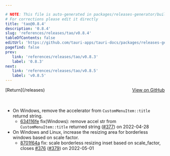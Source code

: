 ```yaml
---

# NOTE: This file is auto-generated in packages/releases-generator/build.ts
# For corrections please edit it directly
title: 'tao@0.8.4'
description: '0.8.4'
slug: 'references/releases/tao/v0.8.4'
tableOfContents: false
editUrl: 'https://github.com/tauri-apps/tauri-docs/packages/releases-generator/build.ts'
pagefind: false
prev:
   link: 'references/releases/tao/v0.8.3'
   label: '0.8.3'
next:
   link: 'references/releases/tao/v0.8.5'
   label: 'v0.8.5'
---
```


			

<ReleaseSidebar slug="references/releases/tao"  packageName="tao" />

<div style="margin-bottom:3rem; display: flex; justify-content: space-between; align-items: center"><span>[Return](/releases)</span><span><a href="https://github.com/tauri-apps/tao/releases/tag/tao-v0.8.4">View on GitHub</a></span></div>

- On Windows, remove the accelerator from `CustomMenuItem::title` returnd string.
  - [634116fe](https://github.com/tauri-apps/tao/commit/634116feb3fe983070fbea79e780caea6d4e7581) fix(Windows): remove accel str from `CustomMenuItem::title` returned string ([#377](https://github.com/tauri-apps/tao/pull/377)) on 2022-04-28
- On Windows and Linux, increase the resizing area for borderless windows based on scale factor.
  - [8701f64a](https://github.com/tauri-apps/tao/commit/8701f64aaec862dc15510ee725498d954521f123) fix: scale borderless resizing inset based on scale_factor, closes [#376](https://github.com/tauri-apps/tao/pull/376) ([#379](https://github.com/tauri-apps/tao/pull/379)) on 2022-05-01

